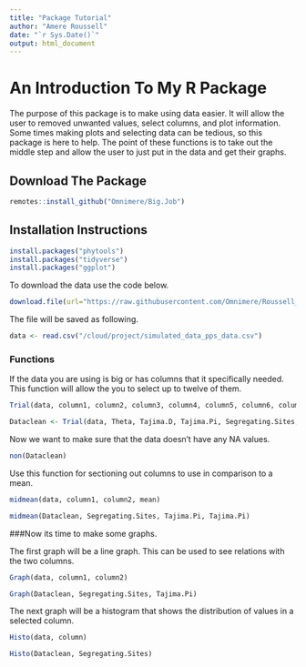 ```yaml
---
title: "Package Tutorial"
author: "Amere Roussell"
date: "`r Sys.Date()`"
output: html_document
---
```


# An Introduction To My R Package

The purpose of this package is to make using data easier. It will allow the user to removed unwanted values, select columns, and plot information. Some times making plots and selecting data can be tedious, so this package is here to help. The point of these functions is to take out the middle step and allow the user to just put in the data and get their graphs.

## Download The Package

```r
remotes::install_github("Omnimere/Big.Job")
```

## Installation Instructions

```r
install.packages("phytools")
install.packages("tidyverse")
install.packages("ggplot")
```

To download the data use the code below.

```r
download.file(url="https://raw.githubusercontent.com/Omnimere/Roussell_pkg/master/Data/simulated_data_pps_data.csv", destfile = "/cloud/project/simulated_data_pps_data.csv")
```

The file will be saved as following.

```r
data <- read.csv("/cloud/project/simulated_data_pps_data.csv")
```
### Functions

If the data you are using is big or has columns that it specifically needed. This function will allow the you to select up to twelve of them. 

```r
Trial(data, column1, column2, column3, column4, column5, column6, column7, column8, column9, column10, column11, column12)
```

```r
Dataclean <- Trial(data, Theta, Tajima.D, Tajima.Pi, Segregating.Sites, Max.Pairwise.Difference, Max.Pairwise.Difference.Excluding.Ambiguous, Max.Variable.Block.Length, Max.Variable.Block.Length.Excluding.Ambiguous, Min.Pairwise.Difference, Min.Pairwise.Difference.Excluding.Ambiguous, Number.Invariable.Block.Excluding.Ambiguous)
```

Now we want to make sure that the data doesn't have any NA values.
```r
non(Dataclean)
```

Use this function for sectioning out columns to use in comparison to a mean.
```r
midmean(data, column1, column2, mean)
```
```r
midmean(Dataclean, Segregating.Sites, Tajima.Pi, Tajima.Pi)
```

###Now its time to make some graphs.

The first graph will be a line graph. This can be used to see relations with the two columns.
```r
Graph(data, column1, column2)
```
```r
Graph(Dataclean, Segregating.Sites, Tajima.Pi)
```

The next graph will be a histogram that shows the distribution of values in a selected column. 
```r
Histo(data, column)
```
```r
Histo(Dataclean, Segregating.Sites)
```


